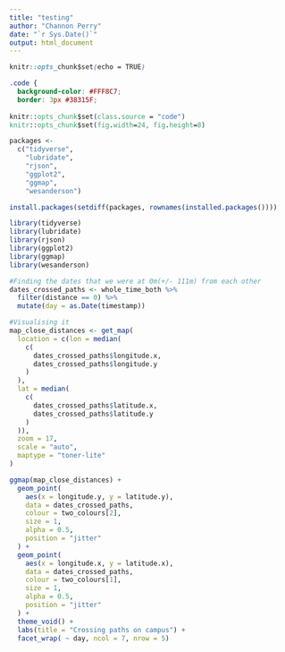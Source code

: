 ```yaml
---
title: "testing"
author: "Channon Perry"
date: "`r Sys.Date()`"
output: html_document
---
```


```css

knitr::opts_chunk$set(echo = TRUE)

.code {
  background-color: #FFF8C7;
  border: 3px #38315F;
  
knitr::opts_chunk$set(class.source = "code")
knitr::opts_chunk$set(fig.width=24, fig.height=8) 

```

```r

packages <-
  c("tidyverse",
    "lubridate",
    "rjson",
    "ggplot2",
    "ggmap",
    "wesanderson")

install.packages(setdiff(packages, rownames(installed.packages())))

library(tidyverse)
library(lubridate)
library(rjson)
library(ggplot2)
library(ggmap)
library(wesanderson)

```

```r

#Finding the dates that we were at 0m(+/- 111m) from each other
dates_crossed_paths <- whole_time_both %>%
  filter(distance == 0) %>%
  mutate(day = as.Date(timestamp))

#Visualising it
map_close_distances <- get_map(
  location = c(lon = median(
    c(
      dates_crossed_paths$longitude.x,
      dates_crossed_paths$longitude.y
    )
  ),
  lat = median(
    c(
      dates_crossed_paths$latitude.x,
      dates_crossed_paths$latitude.y
    )
  )),
  zoom = 17,
  scale = "auto",
  maptype = "toner-lite"
)

ggmap(map_close_distances) +
  geom_point(
    aes(x = longitude.y, y = latitude.y),
    data = dates_crossed_paths,
    colour = two_colours[2],
    size = 1,
    alpha = 0.5,
    position = "jitter"
  ) +
  geom_point(
    aes(x = longitude.x, y = latitude.x),
    data = dates_crossed_paths,
    colour = two_colours[1],
    size = 1,
    alpha = 0.5,
    position = "jitter"
  ) +
  theme_void() +
  labs(title = "Crossing paths on campus") +
  facet_wrap( ~ day, ncol = 7, nrow = 5)

```